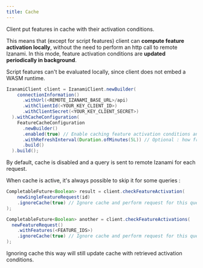 ```yaml
---
title: Cache
---
```



Client put features in cache with their activation conditions.

This means that (except for script features) client can **compute feature activation locally**, without the need to perform an http call to remote Izanami.
In this mode, feature activation conditions are **updated periodically in background**.

<Note>
  Script features can't be evaluated locally, since client does not embed a WASM
  runtime.
</Note>

```java
IzanamiClient client = IzanamiClient.newBuilder(
    connectionInformation()
      .withUrl(<REMOTE_IZANAMI_BASE_URL>/api)
      .withClientId(<YOUR_KEY_CLIENT_ID>)
      .withClientSecret(<YOUR_KEY_CLIENT_SECRET>)
  ).withCacheConfiguration(
    FeatureCacheConfiguration
      .newBuilder()
      .enabled(true) // Enable caching feature activation conditions and local activation computation
      .withRefreshInterval(Duration.ofMinutes(5L)) // Optional : how frequently cache will be refreshed
      .build()
  ).build();
```

By default, cache is disabled and a query is sent to remote Izanami for each request.

When cache is active, it's always possible to skip it for some queries :

```java
CompletableFuture<Boolean> result = client.checkFeatureActivation(
    newSingleFeatureRequest(id)
    .ignoreCache(true) // Ignore cache and perform request for this query
);

CompletableFuture<Boolean> another = client.checkFeatureActivations(
  newFeatureRequest()
    .withFeatures(<FEATURE_IDS>)
    .ignoreCache(true) // Ignore cache and perform request for this query
);
```

<Note>
  Ignoring cache this way will still update cache with retrieved activation
  conditions.
</Note>
